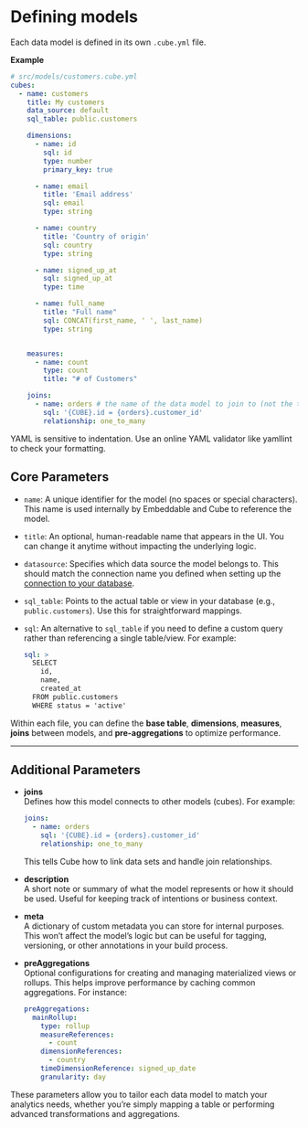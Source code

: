 
# Defining models

Each data model is defined in its own `.cube.yml` file.

**Example**

```yaml
# src/models/customers.cube.yml
cubes:
  - name: customers
    title: My customers
    data_source: default
    sql_table: public.customers

    dimensions:
      - name: id
        sql: id
        type: number
        primary_key: true

      - name: email
        title: 'Email address'
        sql: email
        type: string

      - name: country
        title: 'Country of origin'
        sql: country
        type: string

      - name: signed_up_at
        sql: signed_up_at
        type: time

      - name: full_name
        title: "Full name"
        sql: CONCAT(first_name, ' ', last_name)
        type: string


    measures:
      - name: count
        type: count
        title: "# of Customers"

    joins:
      - name: orders # the name of the data model to join to (not the table)
        sql: '{CUBE}.id = {orders}.customer_id'
        relationship: one_to_many

```

<Callout emoji="💬">
  YAML is sensitive to indentation. Use an online YAML validator like yamllint to check your formatting.
</Callout>

## Core Parameters

- `name`: A unique identifier for the model (no spaces or special characters). This name is used internally by Embeddable and Cube to reference the model.

- `title`: An optional, human-readable name that appears in the UI. You can change it anytime without impacting the underlying logic.

- `datasource`: Specifies which data source the model belongs to. This should match the connection name you defined when setting up the [connection to your database](/getting-started/connect-your-database).

- `sql_table`: Points to the actual table or view in your database (e.g., `public.customers`). Use this for straightforward mappings.

- `sql`: An alternative to `sql_table` if you need to define a custom query rather than referencing a single table/view. For example:
  ```yaml
  sql: >
    SELECT
      id,
      name,
      created_at
    FROM public.customers
    WHERE status = 'active'
  ```

Within each file, you can define the **base table**, **dimensions**, **measures**, **joins** between models, and **pre-aggregations** to optimize performance.

---

## Additional Parameters

- **joins**  
  Defines how this model connects to other models (cubes). For example:
  ```yaml
  joins:
    - name: orders
      sql: '{CUBE}.id = {orders}.customer_id'
      relationship: one_to_many
  ```
  This tells Cube how to link data sets and handle join relationships.

- **description**  
  A short note or summary of what the model represents or how it should be used. Useful for keeping track of intentions or business context.

- **meta**  
  A dictionary of custom metadata you can store for internal purposes. This won’t affect the model’s logic but can be useful for tagging, versioning, or other annotations in your build process.

- **preAggregations**  
  Optional configurations for creating and managing materialized views or rollups. This helps improve performance by caching common aggregations. For instance:
  ```yaml
  preAggregations:
    mainRollup:
      type: rollup
      measureReferences:
        - count
      dimensionReferences:
        - country
      timeDimensionReference: signed_up_date
      granularity: day
  ```

These parameters allow you to tailor each data model to match your analytics needs, whether you’re simply mapping a table or performing advanced transformations and aggregations.
